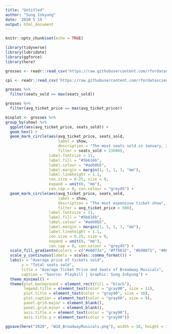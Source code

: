 ```yaml
---
title: "Untitled"
author: "Sung Inkyung"
date: '2020 5 19 '
output: html_document
---
```


```r
knitr::opts_chunk$set(echo = TRUE)
```

```r
library(tidyverse)
library(lubridate)
library(ggforce)
library(here)
```


```r
grosses <- readr::read_csv('https://raw.githubusercontent.com/rfordatascience/tidytuesday/master/data/2020/2020-04-28/grosses.csv', guess_max = 10000)

cpi <- readr::read_csv('https://raw.githubusercontent.com/rfordatascience/tidytuesday/master/data/2020/2020-04-28/cpi.csv')

grosses %>% 
  filter(seats_sold == max(seats_sold))

grosses %>% 
  filter(avg_ticket_price == max(avg_ticket_price))

```
```r
binplot <- grosses %>% 
group_by(show) %>% 
  ggplot(aes(avg_ticket_price, seats_sold)) +
  geom_hex() +
  geom_mark_circle(aes(avg_ticket_price, seats_sold, 
                       label = show, 
                       description = "The most seats sold in January, 2017", 
                       filter = seats_sold > 23000),
                   label.fontsize = 11, 
                   label.fill = "#5b616b", 
                   label.colour = "#aeb0b5", 
                   label.margin = margin(1, 1, 1, 3, "mm"),
                   label.lineheight = 1.1, 
                   con.size = 0.25, size = 0, 
                   expand = unit(0, "mm"),  
                   con.cap = 0, con.colour = "grey45") +
  geom_mark_circle(aes(avg_ticket_price, seats_sold, 
                       label = show, 
                       description = "The most expensive ticket show", 
                       filter = avg_ticket_price > 500),
                   label.fontsize = 11, 
                   label.fill = "#5b616b", 
                   label.colour = "#aeb0b5", 
                   label.margin = margin(1, 1, 1, 3, "mm"),
                   label.lineheight = 1.1, 
                   con.size = 0.25, size = 0, 
                   expand = unit(0, "mm"),  
                   con.cap = 0, con.colour = "grey45") +
  scale_fill_gradientn(colors = c("#e6073a", "#ff6632", "#b98671", "#0094fb", "#b3e835")) +
  scale_y_continuous(labels = scales::comma_format()) +
  labs(x = "Average price of tickets sold",
       y = "Total seats sold",
       title = "Average Ticket Price and Seats of Broadway Musicals",
       caption = "Source: Playbill | Graphic: Sung Inkyung") +
  theme_minimal() +
  theme(plot.background = element_rect(fill = "black"),
        legend.title = element_text(color = "gray90", size = 11),
        plot.title = element_text(color = "gray90", size = 16),
        plot.caption = element_text(color = "gray90", size = 9),
        panel.grid.major = element_blank(),
        panel.grid.minor = element_blank(),
        axis.title.x = element_text(color = "gray90"),
        axis.title.y = element_text(color = "gray90"))

ggsave(here("2020", "W18_BroadwayMusicals.png"), width = 18, height = 18, units = "cm")
```

